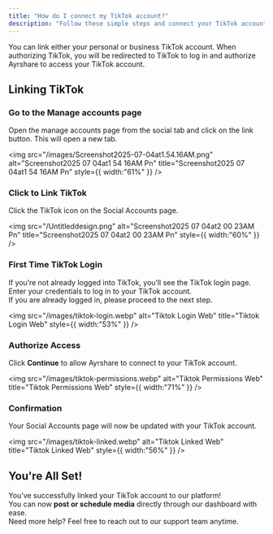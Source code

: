 ```yaml
---
title: "How do I connect my TikTok account?"
description: "Follow these simple steps and connect your TikTok account."
---
```


You can link either your personal or business TikTok account. When authorizing TikTok, you will be redirected to TikTok to log in and authorize Ayrshare to access your TikTok account.

## Linking TikTok

### **Go to the Manage accounts page**

Open the manage accounts page from the social tab and click on the link button. This will open a new tab.

<img
  src="/images/Screenshot2025-07-04at1.54.16AM.png"
  alt="Screenshot2025 07 04at1 54 16AM Pn"
  title="Screenshot2025 07 04at1 54 16AM Pn"
  style={{ width:"61%" }}
/>

### **Click to Link TikTok**

Click the TikTok icon on the Social Accounts page.

<img
  src="/Untitleddesign.png"
  alt="Screenshot2025 07 04at2 00 23AM Pn"
  title="Screenshot2025 07 04at2 00 23AM Pn"
  style={{ width:"60%" }}
/>

### **First Time TikTok Login**

If you’re not already logged into TikTok, you’ll see the TikTok login page. Enter your credentials to log in to your TikTok account.\
If you are already logged in, please proceed to the next step.

<img
  src="/images/tiktok-login.webp"
  alt="Tiktok Login Web"
  title="Tiktok Login Web"
  style={{ width:"53%" }}
/>

### **Authorize Access**

Click **Continue** to allow Ayrshare to connect to your TikTok account.

<img
  src="/images/tiktok-permissions.webp"
  alt="Tiktok Permissions Web"
  title="Tiktok Permissions Web"
  style={{ width:"71%" }}
/>

### **Confirmation**

Your Social Accounts page will now be updated with your TikTok account.

<img
  src="/images/tiktok-linked.webp"
  alt="Tiktok Linked Web"
  title="Tiktok Linked Web"
  style={{ width:"56%" }}
/>

## You're All Set\!

You’ve successfully linked your TikTok account to our platform\! \
You can now **post or schedule media** directly through our dashboard with ease.\
Need more help? Feel free to reach out to our support team anytime.